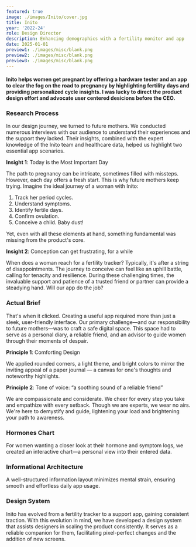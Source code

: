 ```yaml
---
featured: true
image: ./images/Inito/cover.jpg
title: Inito
year: '2022-24'
role: Design Director
description: Enhancing demographics with a fertility monitor and app
date: 2025-01-01
preview1: ./images/misc/blank.png
preview2: ./images/misc/blank.png
preview3: ./images/misc/blank.png
---
```




#### <span class="text-gray-700">Inito helps women get pregnant by offering a hardware tester and an app to clear the fog on the road to pregnancy by highlighting fertility days and providing personalized cycle insights.</span> I was lucky to direct the product design effort and advocate user centered desicions before the CEO.


### Research Process

<DoubleImage lalt='Card with a jobs to be done scenario' lsrc={JTBD1} ralt='Card with a jobs to be done scenario' rsrc={JTBD2} caption=''/>

In our design journey, we turned to future mothers. We conducted numerous interviews with our audience to understand their experiences and the support they lacked. Their insights, combined with the expert knowledge of the Inito team and healthcare data, helped us highlight two essential app scenarios. 

<SingleVideo src={Cards}/>

**Insight 1**: Today is the Most Important Day

The path to pregnancy can be intricate, sometimes filled with missteps. However, each day offers a fresh start. This is why future mothers keep trying. Imagine the ideal journey of a woman with Inito:

1. Track her period cycles.
2. Understand symptoms.
3. Identify fertile days.
4. Confirm ovulation.
5. Conceive a child. Baby dust!

Yet, even with all these elements at hand, something fundamental was missing from the product's core.

<SingleImage alt='Illustration with important things for getting pregnant.' src={Pregnancy}/>

**Insight 2**: Conception can get frustrating, for a while

When does a woman reach for a fertility tracker? Typically, it's after a string of disappointments. The journey to conceive can feel like an uphill battle, calling for tenacity and resilience. During these challenging times, the invaluable support and patience of a trusted friend or partner can provide a steadying hand. Will our app do the job?

<SingleVideo src={Tweet}/>

### Actual Brief

That's when it clicked. Creating a useful app required more than just a sleek, user-friendly interface. Our primary challenge—and our responsibility to future mothers—was to craft a safe digital space. This space had to serve as a personal diary, a reliable friend, and an advisor to guide women through their moments of despair.

<SingleImage alt="Illustration with job brief components" src={Brief}/>

**Principle 1**: Comforting Design

We applied rounded corners, a light theme, and bright colors to mirror the inviting appeal of a paper journal — a canvas for one's thoughts and noteworthy highlights.

**Principle 2**: Tone of voice: “a soothing sound of a reliable friend”

We are compassionate and considerate. We cheer for every step you take and empathize with every setback. Though we are experts, we wear no airs. We're here to demystify and guide, lightening your load and brightening your path to awareness.

<SingleImage alt="Illustration of UI elements" src={UI}/>
<SingleImage alt="Illustrations of apps main screen" src={Screens} customClass="!mt-4"/>

### Hormones Chart

For women wanting a closer look at their hormone and symptom logs, we created an interactive chart—a personal view into their entered data.

<SingleVideo src={ChartAnimation} customClass=""/>

### Informational Architecture

A well-structured information layout minimizes mental strain, ensuring smooth and effortless daily app usage.

<DoubleImage lalt='Animation that shows main functional sections of the main screen of Inito app' lsrc={Sections} ralt='Hand holding a phone with Inito app launched' rsrc={Hand} caption=''/>

### Design System

Inito has evolved from a fertility tracker to a support app, gaining consistent traction. With this evolution in mind, we have developed a design system that assists designers in scaling the product consistently. It serves as a reliable companion for them, facilitating pixel-perfect changes and the addition of new screens.

<DoubleImage lalt='Color palette of Inito app' lsrc={Palette} ralt='Icons of Inito app' rsrc={Icons} caption=''/>
<DoubleImage lalt='Icons of Inito app' lsrc={Icons2} ralt='Forms and smaller UI elements of Inito app' rsrc={Forms} caption='' customClass="!mt-4"/>